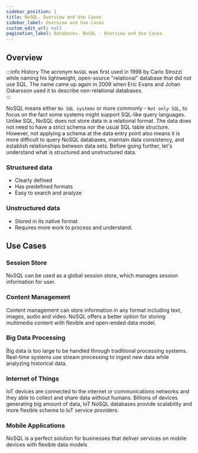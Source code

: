 ```yaml
---
sidebar_position: 1
title: NoSQL. Overview and Use Cases
sidebar_label: Overview and Use Cases
custom_edit_url: null
pagination_label: Databases. NoSQL - Overview and Use Cases
---
```


## Overview

:::info History
The acronym `NoSQL` was first used in 1998 by Carlo Strozzi while naming his lightweight, open-source "relational" database that did not use SQL.
The name came up again in 2009 when Eric Evans and Johan Oskarsson used it to describe non-relational databases.<br/>
:::

NoSQL means either `No SQL systems` or more commonly - `Not only SQL`,
to focus on the fact some systems might support SQL-like query languages.
Unlike SQL, NoSQL does not store data in a relational format.
The data does not need to have a strict schema nor the usual SQL table structure.
However, not applying a schema at the data entry point
also means it is more difficult to query NoSQL databases, maintain data consistency,
and establish relationships between data sets.
Before going further, let's understand what is structured and unstructured data.

### Structured data

- Clearly defined
- Has predefined formats
- Easy to search and analyze

### Unstructured data

- Stored in its native format
- Requires more work to process and understand.

## Use Cases

### Session Store

NoSQL can be used as a global session store, which manages session information for user.

### Content Management

Content management can store information in any format including text, images, audio and video.
NoSQL offers a better option for storing multimedia content with flexible and open-ended data model.

### Big Data Processing

Big data is too large to be handled through traditional processing systems.
Real-time systems use stream processing to ingest new data while analyzing historical data.

### Internet of Things

IoT devices are connected to the internet or communications networks and they able to collect and share data without humans.
Billions of devices generating big amount of data, IoT NoSQL databases provide scalability and more flexible schema to IoT service providers.

### Mobile Applications

NoSQL is a perfect solution for businesses that deliver services on mobile devices with flexible data models
